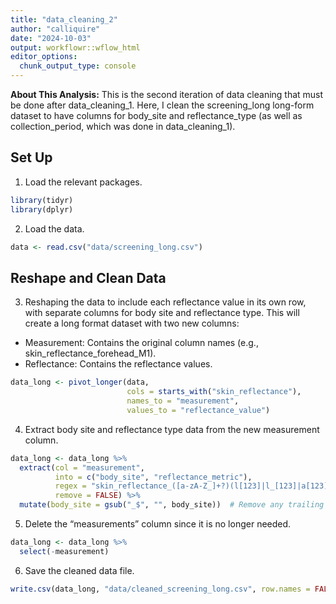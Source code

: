 ```yaml
---
title: "data_cleaning_2"
author: "calliquire"
date: "2024-10-03"
output: workflowr::wflow_html
editor_options:
  chunk_output_type: console
---
```


**About This Analysis:** This is the second iteration of data cleaning that must be done after data_cleaning_1. Here, I clean the screening_long long-form dataset to have columns for body_site and reflectance_type (as well as collection_period, which was done in data_cleaning_1).

## Set Up

1. Load the relevant packages.
```r
library(tidyr)
library(dplyr)
```

2. Load the data.
```r
data <- read.csv("data/screening_long.csv")
```

## Reshape and Clean Data

3. Reshaping the data to include each reflectance value in its own row, with separate columns for body site and reflectance type. This will create a long format dataset with two new columns:
-   Measurement: Contains the original column names (e.g., skin_reflectance_forehead_M1).
-   Reflectance: Contains the reflectance values.
```r
data_long <- pivot_longer(data, 
                          cols = starts_with("skin_reflectance"), 
                          names_to = "measurement", 
                          values_to = "reflectance_value")
```

4. Extract body site and reflectance type data from the new measurement column. 
```r
data_long <- data_long %>%
  extract(col = "measurement",
          into = c("body_site", "reflectance_metric"),
          regex = "skin_reflectance_([a-zA-Z_]+?)(l[123]|l_[123]|a[123]|a_[123]|b[123]|b_[123]|g[123]|r[123]|m[123]|e[123])",
          remove = FALSE) %>%
  mutate(body_site = gsub("_$", "", body_site))  # Remove any trailing underscore from body_site
```

5. Delete the "measurements" column since it is no longer needed.
```r
data_long <- data_long %>%
  select(-measurement)
```

6. Save the cleaned data file.
```r
write.csv(data_long, "data/cleaned_screening_long.csv", row.names = FALSE)
```
